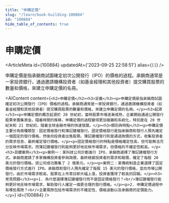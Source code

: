 ```yaml
---
title: "申購定價"
slug: "/learn/book-building-100884"
id: "100884"
hide_table_of_contents: true
---
```



# 申購定價

<ArticleMeta id={100884} updatedAt={'2023-09-25 22:58:51'} alias={`[]`} />
<div className='border-solid border-b border-t-0 my-4 border-[var(--ifm-color-gray-300)]' />

申購定價是指承銷商試圖確定初次公開發行（IPO）的價格的過程。承銷商通常是一家投資銀行，通過邀請機構投資者（如基金經理和其他投資者）提交購買股票的數量和價格，來建立申購定價的名冊。

<AIContent content={`<h2>申購定價</h2><h3>定義</h3><p>申購定價是指承銷商試圖確定初次公開發行（IPO）價格的過程。承銷商通常是一家投資銀行，通過邀請機構投資者（如基金經理和其他投資者）提交購買股票的數量和價格，來建立申購定價的名冊。</p><h3>起源</h3><p>申購定價的概念起源於 20 世紀初，當時股票市場逐漸成熟，企業開始通過公開發行股票來籌集資金。隨着時間的推移，申購定價的過程變得更加複雜和系統化，特別是在 20 世紀末和 21 世紀初，隨着全球金融市場的快速發展。</p><h3>類別與特點</h3><p>申購定價主要分為兩種類型：固定價格發行和簿記建檔發行。固定價格發行是指承銷商和發行人預先確定一個固定的發行價格，然後向投資者出售股票。簿記建檔發行則是通過詢價的方式，收集投資者的需求信息，最終確定發行價格。</p><p>固定價格發行的特點是價格確定性高，但可能無法充分反映市場需求。而簿記建檔發行則能夠更好地反映市場需求，但價格的不確定性較高。</p><h3>具體案例</h3><p>案例一：某科技公司計劃進行 IPO，承銷商選擇了簿記建檔發行方式。承銷商邀請了多家機構投資者參與詢價，最終根據投資者的需求和報價，確定了每股 20 美元的發行價格。該公司成功籌集了 2 億美元。</p><p>案例二：某傳統制造企業選擇了固定價格發行方式進行 IPO。承銷商和發行人預先確定了每股 15 美元的發行價格，並向市場公開發行。由於市場需求較高，股票在上市首日即大幅上漲，投資者獲得了較高的回報。</p><h3>常見問題</h3><p>1. 為什麼選擇簿記建檔發行而不是固定價格發行？<br/>簿記建檔發行能夠更好地反映市場需求，幫助發行人確定一個更合理的發行價格。</p><p>2. 申購定價過程中有哪些風險？<br/>主要風險包括市場需求的不確定性、價格波動以及承銷商的定價能力。</p>`} id={100884} />
